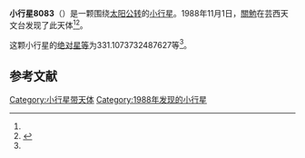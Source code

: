 {{Infobox planet
| bgcolour = #FFFFC0
| name = 8083 Mayeda
| symbol = 
| image = 
| caption = 
| discovery = yes
| discovery_ref = 
| discoverer = [[關勉|關勉]]
| discovery_site = [[芸西天文台|芸西天文台]] 
| discovered = 1988年11月1日
| designations = yes
| mp_name = 
| named_after = 
| alt_names = 1988 VB/ 1974 VL / 1979 YS9
| mp_category = [[主带小行星|主带小行星]]
| orbit_ref = <ref name="a">[http://ssd.jpl.nasa.gov/sbdb.cgi?sstr=8083 8083 Mayeda] {{Wayback|url=http://ssd.jpl.nasa.gov/sbdb.cgi?sstr=8083 |date=20201124030516 }}，小行星數據庫瀏覽器（JPL Small-Body Database Browser）－[[美国国家航空航天局|美国国家航空航天局]]喷气推进实验室</ref>
| epoch = 2456400.5 (2013年4月18日更新)
| aphelion = {{convert|3.445064442294174|AU|km|3|abbr=on|lk=out}}
| perihelion = {{convert|2.136392175203097|AU|km|3|abbr=on}}
| semimajor = {{convert|2.790728308748635|AU|km|3|abbr=on}}
| eccentricity = 0.234467874
| period = 1702.843609 [[日|日]]<br />4.66[[儒略年|儒略年]]
| avg_speed = 
| inclination = 8.99131731849883
| asc_node = 43.74902407462645
| mean_anomaly = 
| arg_peri = 331.1073732487627
| satellites = 
| physical_characteristics = yes
| dimensions = 
| mass = 
| density = 
| surface_grav = 
| escape_velocity = 
| sidereal_day = 
| axial_tilt = 
| pole_ecliptic_lat = 
| pole_ecliptic_lon = 
| albedo = 
| temperatures= 
| temp_name1 = 
| mean_temp_1 = 
| max_temp_1 = 
| temp_name2 = 
| max_temp_2 = 
| spectral_type = 
| abs_magnitude = 331.1073732487627
}}

'''小行星8083'''（{{lang-en|8083 Mayeda}}）是一颗围绕[[太阳|太阳]][[公转|公转]]的[[小行星|小行星]]。1988年11月1日，[[關勉|關勉]]在芸西天文台发现了此天体<ref name="a" /><ref>{{cite news|title=小行星列表|url=http://cfa-www.harvard.edu/iau/lists/NumberedMPs.txt|accessdate=2013-07-08|newspaper=哈佛大学|archive-date=2008-05-17|archive-url=https://web.archive.org/web/20080517010638/http://cfa-www.harvard.edu/iau/lists/NumberedMPs.txt|dead-url=no}}</ref>。

这颗小行星的[[绝对星等|绝对星等]]为331.1073732487627等<ref name="a" />。

==参考文献==
{{reflist}}
{{Minor Planet Number|[[小行星8082|小行星8082]]|[[小行星8084|小行星8084]]}}

{{小天体}}

[[Category:小行星带天体|Category:小行星带天体]]
[[Category:1988年发现的小行星|Category:1988年发现的小行星]]

{{asteroid-stub}}
